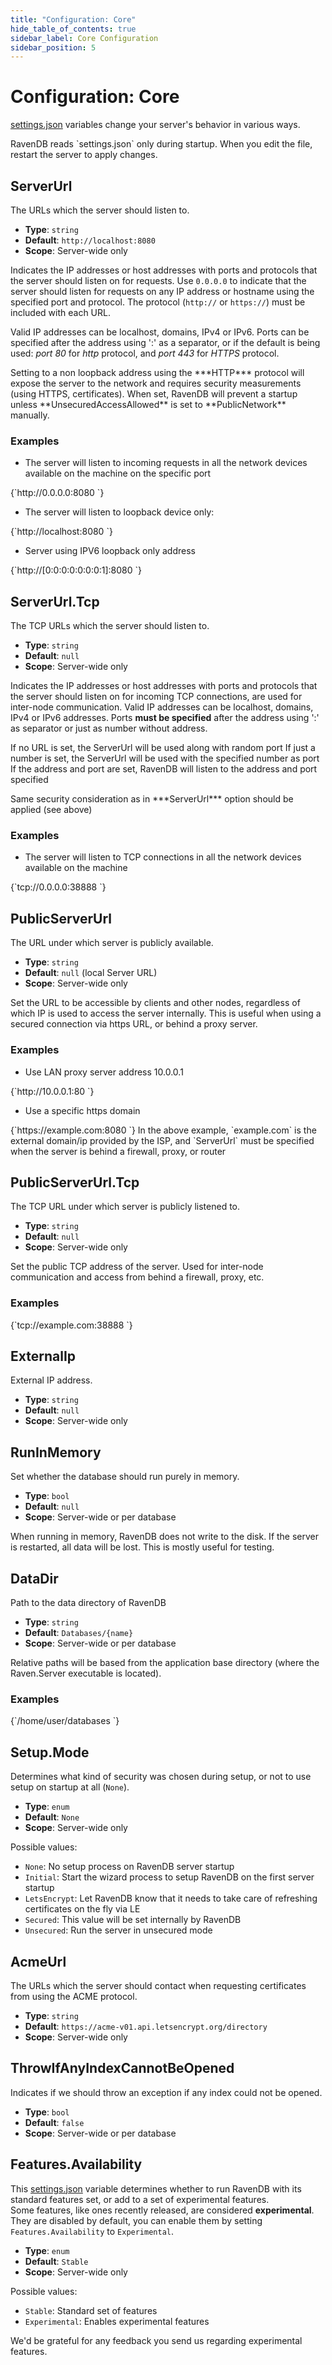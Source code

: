 ```yaml
---
title: "Configuration: Core"
hide_table_of_contents: true
sidebar_label: Core Configuration
sidebar_position: 5
---
```



# Configuration: Core

[settings.json](../../server/configuration/configuration-options.mdx#settingsjson) variables change your server's behavior in various ways.  

<Admonition type="note" title="Note">
RavenDB reads `settings.json` only during startup.  
When you edit the file, restart the server to apply changes.  
</Admonition>

## ServerUrl

The URLs which the server should listen to.

- **Type**: `string`
- **Default**: `http://localhost:8080`
- **Scope**: Server-wide only

Indicates the IP addresses or host addresses with ports and protocols that the server should listen on for requests. Use `0.0.0.0` to indicate that the server should listen for requests on any IP address or hostname using the specified port and protocol. The protocol (`http://` or `https://`) must be included with each URL.

Valid IP addresses can be localhost, domains, IPv4 or IPv6. Ports can be specified after the address using ':' as a separator, or if the default is being used: *port 80* for *http* protocol, and *port 443* for *HTTPS* protocol.

<Admonition type="note" title="Note">
Setting to a non loopback address using the ***HTTP*** protocol will expose the server to the network and requires security measurements (using HTTPS, certificates). When set, RavenDB will prevent a startup unless **UnsecuredAccessAllowed** is set to **PublicNetwork** manually.
</Admonition>

### Examples

* The server will listen to incoming requests in all the network devices available on the machine on the specific port

<TabItem value="plain" label="plain">
<CodeBlock language="plain">
{`http://0.0.0.0:8080
`}
</CodeBlock>
</TabItem>

* The server will listen to loopback device only:

<TabItem value="plain" label="plain">
<CodeBlock language="plain">
{`http://localhost:8080
`}
</CodeBlock>
</TabItem>

* Server using IPV6 loopback only address

<TabItem value="plain" label="plain">
<CodeBlock language="plain">
{`http://[0:0:0:0:0:0:0:1]:8080
`}
</CodeBlock>
</TabItem>



## ServerUrl.Tcp

The TCP URLs which the server should listen to.

- **Type**: `string`
- **Default**: `null`
- **Scope**: Server-wide only

Indicates the IP addresses or host addresses with ports and protocols that the server should listen on for incoming TCP connections, are used for inter-node communication.
Valid IP addresses can be localhost, domains, IPv4 or IPv6 addresses. Ports **must be specified** after the address using ':' as separator or just as number without address. 

If no URL is set, the ServerUrl will be used along with random port
If just a number is set, the ServerUrl will be used with the specified number as port
If the address and port are set, RavenDB will listen to the address and port specified

<Admonition type="note" title="Note">
Same security consideration as in ***ServerUrl*** option should be applied (see above)
</Admonition>

### Examples

* The server will listen to TCP connections in all the network devices available on the machine

<TabItem value="plain" label="plain">
<CodeBlock language="plain">
{`tcp://0.0.0.0:38888
`}
</CodeBlock>
</TabItem>



## PublicServerUrl

The URL under which server is publicly available.

- **Type**: `string`
- **Default**: `null` (local Server URL)
- **Scope**: Server-wide only

Set the URL to be accessible by clients and other nodes, regardless of which IP is used to access the server internally. This is useful when using a secured connection via https URL, or behind a proxy server. 

### Examples

* Use LAN proxy server address 10.0.0.1

<TabItem value="plain" label="plain">
<CodeBlock language="plain">
{`http://10.0.0.1:80
`}
</CodeBlock>
</TabItem>

* Use a specific https domain

<TabItem value="plain" label="plain">
<CodeBlock language="plain">
{`https://example.com:8080
`}
</CodeBlock>
</TabItem>

<Admonition type="note" title="Note">
In the above example, `example.com` is the external domain/ip provided by the ISP, and `ServerUrl` must be specified when the server is behind a firewall, proxy, or router
</Admonition>



## PublicServerUrl.Tcp

The TCP URL under which server is publicly listened to.

- **Type**: `string`
- **Default**: `null`
- **Scope**: Server-wide only

Set the public TCP address of the server. Used for inter-node communication and access from behind a firewall, proxy, etc.

### Examples

<TabItem value="plain" label="plain">
<CodeBlock language="plain">
{`tcp://example.com:38888
`}
</CodeBlock>
</TabItem>



## ExternalIp

External IP address.

- **Type**: `string`
- **Default**: `null`
- **Scope**: Server-wide only



## RunInMemory

Set whether the database should run purely in memory.

- **Type**: `bool`
- **Default**: `null`
- **Scope**: Server-wide or per database

When running in memory, RavenDB does not write to the disk. If the server is restarted, all data will be lost. This is mostly useful for testing.



## DataDir

Path to the data directory of RavenDB

- **Type**: `string`
- **Default**: `Databases/{name}`
- **Scope**: Server-wide or per database

Relative paths will be based from the application base directory (where the Raven.Server executable is located).

### Examples

<TabItem value="plain" label="plain">
<CodeBlock language="plain">
{`/home/user/databases
`}
</CodeBlock>
</TabItem>



## Setup.Mode

Determines what kind of security was chosen during setup, or not to use setup on startup at all (`None`).

- **Type**: `enum`
- **Default**: `None`
- **Scope**: Server-wide only

Possible values:

- `None`: No setup process on RavenDB server startup
- `Initial`: Start the wizard process to setup RavenDB on the first server startup
- `LetsEncrypt`: Let RavenDB know that it needs to take care of refreshing certificates on the fly via LE
- `Secured`: This value will be set internally by RavenDB
- `Unsecured`: Run the server in unsecured mode



## AcmeUrl

The URLs which the server should contact when requesting certificates from using the ACME protocol.

- **Type**: `string`
- **Default**: `https://acme-v01.api.letsencrypt.org/directory`
- **Scope**: Server-wide only



## ThrowIfAnyIndexCannotBeOpened

 Indicates if we should throw an exception if any index could not be opened.

- **Type**: `bool`
- **Default**: `false`
- **Scope**: Server-wide or per database



## Features.Availability

This [settings.json](../../server/configuration/configuration-options.mdx#settingsjson) variable determines whether to run RavenDB with its standard 
features set, or add to a set of experimental features.  
Some features, like ones recently released, are considered **experimental**. They are disabled by default, you can enable 
them by setting `Features.Availability` to `Experimental`.  

- **Type**: `enum`
- **Default**: `Stable`
- **Scope**: Server-wide only

Possible values:

- `Stable`: Standard set of features  
- `Experimental`: Enables experimental features  

<Admonition type="note" title="Note">
We'd be grateful for any feedback you send us regarding experimental features.  
</Admonition>


